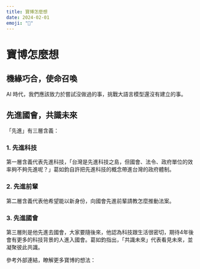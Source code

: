 ```yaml
---
title: 寶博怎麼想
date: 2024-02-01
emoji: "🧠"
---
```




# 寶博怎麼想

## 機緣巧合，使命召喚

AI 時代，我們應該致力於嘗試沒做過的事，挑戰大語言模型還沒有建立的事。

## 先進國會，共識未來

「先進」有三層含義：

### 1. 先進科技

第一層含義代表先進科技，「台灣是先進科技之島，但國會、法令、政府單位的效率夠不夠先進呢？」葛如鈞自許把先進科技的概念帶進台灣的政府體制。

### 2. 先進前輩

第二層含義代表他希望能以新身份，向國會先進前輩請教怎麼推動法案。

### 3. 先進國會

第三層則是他先進去國會，大家要隨後來，他認為科技跟生活很密切，期待4年後會有更多的科技背景的人進入國會。葛如鈞指出，「共識未來」代表看見未來，並凝聚彼此共識。

參考外部連結，瞭解更多寶博的想法：

<Cards>
	<Card href="https://ynews.page.link/dQXQ2" target="_blank" title="為何跳政治火坑？">
		<ExternalLink slot="icon" />
	</Card>
	<Card href="https://udn.com/news/story/123475/7720204" target="_blank" title="這四年的理念核心？">
		<ExternalLink slot="icon" />
	</Card>
	<Card href="https://www.youtube.com/watch?v=3Z1Mv5ZtvVM" target="_blank" title="將來想推動什麼？">
		<ExternalLink slot="icon" />
	</Card>
</Cards>
